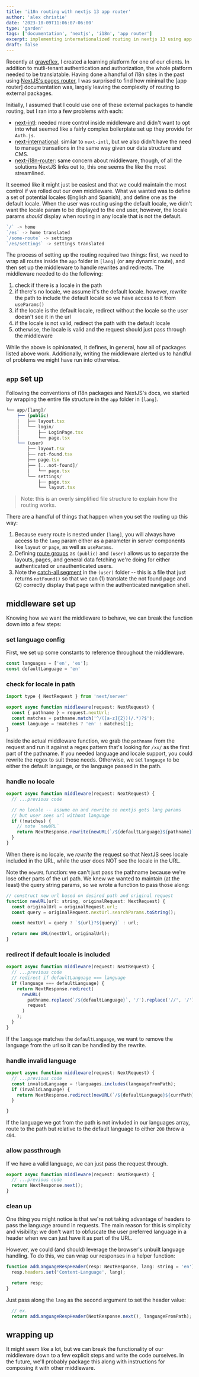 ```yaml
---
title: 'i18n routing with nextjs 13 app router'
author: 'alex christie'
date: '2023-10-09T11:06:07-06:00'
type: 'garden'
tags: ['documentation', 'nextjs', 'i18n', 'app router']
excerpt: implementing internationalized routing in nextjs 13 using app router
draft: false
---
```


Recently at [graveflex](https://graveflex.com), I created a learning platform for one of our clients. In addition to mutli-tenant authentication and authorization, the whole platform needed to be translatable. Having done a handful of i18n sites in the past using [NextJS's pages router](https://nextjs.org/docs/pages/building-your-application/routing/internationalization), I was surprised to find how minimal the [app router] documentation was, largely leaving the complexity of routing to external packages.

Initially, I assumed that I could use one of these external packages to handle routing, but I ran into a few problems with each:

- [next-intl](https://next-intl-docs.vercel.app/docs/getting-started/app-router-server-components): needed more control inside middleware and didn't want to opt into what seemed like a fairly complex boilerplate set up they provide for `Auth.js`.
- [next-international](https://next-international.vercel.app/docs/app-setup): similar to `next-intl`, but we also didn't have the need to manage transations in the same way given our data structure and CMS.
- [next-i18n-router](https://github.com/i18nexus/next-i18n-router/): same concern about middleware, though, of all the solutions NextJS links out to, this one seems the like the most streamlined.

It seemed like it might just be easiest and that we could maintain the most control if we rolled out our own middleware. What we wanted was to define a set of potential locales (English and Spanish), and define one as the default locale. When the user was routing using the default locale, we didn't want the locale param to be displayed to the end user, however, the locale params *should* display when routing in any locale that is not the default.

``` javascript
`/` -> home
`/es` -> home translated
`/some-route` -> settings
`/es/settings` -> settings translated
```

The process of setting up the routing required two things: first, we need to wrap all routes inside the `app` folder in `[lang]` (or any dynamic route), and then set up the middleware to handle rewrites and redirects. The middleware needed to do the following:

1. check if there is a locale in the path
2. if there's no locale, we assume it's the default locale. however, *rewrite* the path to include the default locale so we have access to it from `useParams()`
3. if the locale is the default locale, redirect without the locale so the user doesn't see it in the url
4. if the locale is not valid, redirect the path with the default locale
5. otherwise, the locale is valid and the request should just pass through the middleware

While the above is opinionated, it defines, in general, how all of packages listed above work. Additionally, writing the middleware alerted us to handful of problems we might have run into otherwise.

## `app` set up

Following the conventions of i18n packages and NextJS's docs, we started by wrapping the entire file structure in the `app` folder in `[lang]`.

``` javascript
└── app/[lang]/
    ├── (public)
    │   ├── layout.tsx
    │   └── login/
    │       ├── LoginPage.tsx
    │       └── page.tsx
    └── (user)
        ├── layout.tsx
        ├── not-found.tsx
        ├── page.tsx
        ├── [...not-found]/
        │   └── page.tsx
        └── settings/
            ├── page.tsx
            └── layout.tsx
```

> Note: this is an overly simplified file structure to explain how the routing works.

There are a handful of things that happen when you set the routing up this way:

1. Because every route is nested under `[lang]`, you will always have access to the `lang` param either as a parameter in server components like `layout` or `page`, as well as `useParams`.
2. Defining [route groups](https://nextjs.org/docs/app/building-your-application/routing/route-groups) as `(public)` and `(user)` allows us to separate the layouts, pages, and general data fetching we're doing for either authenticated or unauthenticated users.
3. Note the [catch-all segment](https://nextjs.org/docs/app/building-your-application/routing/dynamic-routes#catch-all-segments) in the `(user)` folder -- this is a file that just returns `notFound()` so that we can (1) translate the not found page and (2) correctly display that page within the authenticated navigation shell.

## middleware set up

Knowing how we want the middleware to behave, we can break the function down into a few steps:

### set language config

First, we set up some constants to reference throughout the middleware.

``` javascript
const languages = ['en', 'es'];
const defaultLanguage = 'en'
```

### check for locale in path

``` javascript
import type { NextRequest } from 'next/server'

export async function middleware(request: NextRequest) {
  const { pathname } = request.nextUrl;
  const matches = pathname.match('^/([a-z]{2})(/.*)?$');
  const language = !matches ? 'en' : matches[1];
}
```

Inside the actual middleware function, we grab the `pathname` from the request and run it against a regex pattern that's looking for `/xx/` as the first part of the pathname. If you needed language and locale support, you could rewrite the regex to suit those needs. Otherwise, we set `langauge` to be either the default language, or the language passed in the path.

### handle no locale

``` javascript
export async function middleware(request: NextRequest) {
  // ...previous code

  // no locale -- assume en and rewrite so nextjs gets lang params
  // but user sees url without language
  if (!matches) {
    // note `newURL` 
    return NextResponse.rewrite(newURL(`/${defaultLanguage}${pathname}`, request));
  }
}
```

When there is no locale, we *rewrite* the request so that NextJS sees locale included in the URL, while the user does NOT see the locale in the URL.

Note the `newURL` function: we can't just pass the pathname because we're lose other parts of the url path. We knew we wanted to maintain (at the least) the query string params, so we wrote a function to pass those along:

``` javascript
// construct new url based on desired path and original request
function newURL(url: string, originalRequest: NextRequest) {
  const originalUrl = originalRequest.url;
  const query = originalRequest.nextUrl.searchParams.toString();

  const nextUrl = query ? `${url}?${query}` : url;

  return new URL(nextUrl, originalUrl);
}
```

### redirect if default locale is included

``` javascript
export async function middleware(request: NextRequest) {
  // ...previous code
  // redirect if defaultLanguage === language
  if (language === defaultLanguage) {
    return NextResponse.redirect(
      newURL(
        pathname.replace(`/${defaultLanguage}`, '/').replace('//', '/'),
        request
      )
    );
  }
}
```

If the `language` matches the `defaultLanguage`, we want to remove the language from the url so it can be handled by the rewrite.

### handle invalid language

``` javascript
export async function middleware(request: NextRequest) {
  // ...previous code
  const invalidLanguage = !languages.includes(languageFromPath);
  if (invalidLanguage) {
    return NextResponse.redirect(newURL(`/${defaultLanguage}${currPath}`, request));
  }

}
```

If the language we got from the path is not invluded in our languages array, route to the path but relative to the default language to either `200` throw a `404`.


### allow passthrough

If we have a valid language, we can just pass the request through.

``` javascript
export async function middleware(request: NextRequest) {
  // ...previous code
  return NextResponse.next();
}
```

### clean up

One thing you might notice is that we're not taking advantage of headers to pass the language around in requests. The main reason for this is simplicity and visibility: we don't want to obfuscate the user preferred language in a header when we can just have it as part of the URL.

However, we could (and should) leverage the browser's unbuilt language handling. To do this, we can wrap our responses in a helper function:

``` javascript
function addLanguageRespHeader(resp: NextResponse, lang: string = 'en') {
  resp.headers.set('Content-Language', lang);

  return resp;
}
```

Just pass along the `lang` as the second argument to set the header value:

``` javascript
  // ex.
  return addLanguageRespHeader(NextResponse.next(), languageFromPath);
```

## wrapping up

It might seem like a lot, but we can break the functionality of our middleware down to a few explicit steps and write the code ourselves. In the future, we'll probably package this along with instructions for composing it with other middleware.
